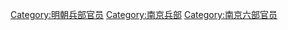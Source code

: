 [[Category:明朝兵部官员|Category:明朝兵部官员]]
[[Category:南京兵部|Category:南京兵部]]
[[Category:南京六部官员|Category:南京六部官员]]